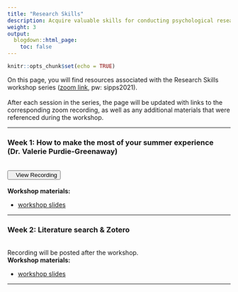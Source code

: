 ```yaml
---
title: "Research Skills"
description: Acquire valuable skills for conducting psychological research, from conducting literature reviews to developing your research question(s) to sharing your results with peers.
weight: 3
output:
  blogdown::html_page:
    toc: false
---
```


```r
knitr::opts_chunk$set(echo = TRUE)
```

On this page, you will find resources associated with the Research Skills workshop series (<a href="https://columbiauniversity.zoom.us/j/96435187274?pwd=bnpTdzN4R0lJaDFheDZzVUtGa2EyUT09" target="_blank">zoom link</a>, pw: sipps2021).
<br><br>
After each session in the series, the page will be updated with links to the corresponding zoom recording, as well as any additional materials that were referenced during the workshop.
<hr>

### Week 1: How to make the most of your summer experience (Dr. Valerie Purdie-Greenaway)
<br>
<div align="center"><a href="https://columbiauniversity.zoom.us/rec/share/7skt4Grewof6qv0WAy0IucdAjTF70dqtkSvOPNhoTDep7Z5uHnxdaxCb-QahT5eL.86kl_7PINQcwqkSJ" target="_blank" style="padding-bottom:10px"><button><i class="fas fa-video"></i>&nbsp;&nbsp;&nbsp;View Recording</button></a></div>
<br>
**Workshop materials:**
<ul>
<li><a href="/workshop_files/prof-dev/SummerExp-VGP.pdf" download>workshop slides</a>
</ul>

<hr>

### Week 2: Literature search & Zotero
<br>
Recording will be posted after the workshop.
<br>
**Workshop materials:**
<ul>
<li><a href="/workshop_files/prof-dev/LitSearch-AV.pdf" download>workshop slides</a>
</ul>

<hr>
